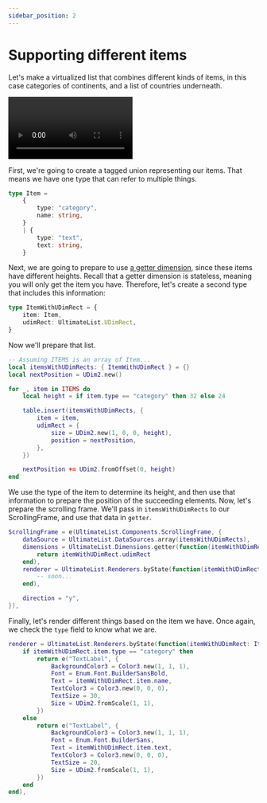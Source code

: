 ```yaml
---
sidebar_position: 2
---
```


# Supporting different items
<!-- todo: link to demo -->

Let's make a virtualized list that combines different kinds of items, in this case categories of continents, and a list of countries underneath.

<video width="250" controls>
    <source src={require("@site/static/multiple_items.mp4").default} type="video/mp4" />
</video>

First, we're going to create a tagged union representing our items. That means we have one type that can refer to multiple things.

```ts
type Item =
    {
        type: "category",
        name: string,
    }
    | {
        type: "text",
        text: string,
    }
```

Next, we are going to prepare to use [a getter dimension](../core-concepts/dimensions#dynamically-determined-size-and-position), since these items have different heights. Recall that a getter dimension is stateless, meaning you will only get the item you have. Therefore, let's create a second type that includes this information:

```ts
type ItemWithUDimRect = {
    item: Item,
    udimRect: UltimateList.UDimRect,
}
```

Now we'll prepare that list.

```lua
-- Assuming ITEMS is an array of Item...
local itemsWithUDimRects: { ItemWithUDimRect } = {}
local nextPosition = UDim2.new()

for _, item in ITEMS do
    local height = if item.type == "category" then 32 else 24

    table.insert(itemsWithUDimRects, {
        item = item,
        udimRect = {
            size = UDim2.new(1, 0, 0, height),
            position = nextPosition,
        },
    })

    nextPosition += UDim2.fromOffset(0, height)
end
```

We use the type of the item to determine its height, and then use that information to prepare the position of the succeeding elements. Now, let's prepare the scrolling frame. We'll pass in `itemsWithUDimRects` to our ScrollingFrame, and use that data in `getter`.

```lua
ScrollingFrame = e(UltimateList.Components.ScrollingFrame, {
    dataSource = UltimateList.DataSources.array(itemsWithUDimRects),
    dimensions = UltimateList.Dimensions.getter(function(itemWithUDimRect: ItemWithUDimRect)
        return itemWithUDimRect.udimRect
    end),
    renderer = UltimateList.Renderers.byState(function(itemWithUDimRect: ItemWithUDimRect)
        -- soon...
    end),

    direction = "y",
}),
```

Finally, let's render different things based on the item we have. Once again, we check the `type` field to know what we are.

```lua
renderer = UltimateList.Renderers.byState(function(itemWithUDimRect: ItemWithUDimRect)
    if itemWithUDimRect.item.type == "category" then
        return e("TextLabel", {
            BackgroundColor3 = Color3.new(1, 1, 1),
            Font = Enum.Font.BuilderSansBold,
            Text = itemWithUDimRect.item.name,
            TextColor3 = Color3.new(0, 0, 0),
            TextSize = 30,
            Size = UDim2.fromScale(1, 1),
        })
    else
        return e("TextLabel", {
            BackgroundColor3 = Color3.new(1, 1, 1),
            Font = Enum.Font.BuilderSans,
            Text = itemWithUDimRect.item.text,
            TextColor3 = Color3.new(0, 0, 0),
            TextSize = 20,
            Size = UDim2.fromScale(1, 1),
        })
    end
end),
```
